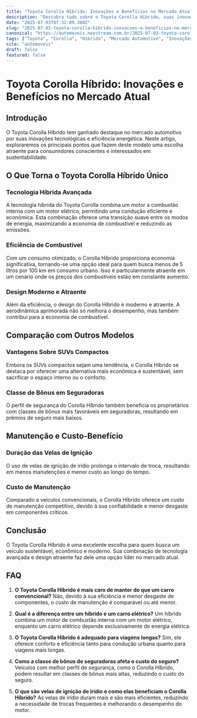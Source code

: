 ```yaml
---
title: "Toyota Corolla Híbrido: Inovações e Benefícios no Mercado Atual"
description: "Descubra tudo sobre o Toyota Corolla Híbrido, suas inovações, benefícios e como ele se destaca no mercado automotivo atual."
date: "2025-07-03T07:32:09.380Z"
slug: "2025-07-03-toyota-corolla-hibrido-inovacoes-e-beneficios-no-mercado-atual"
canonical: "https://automoveis.neostream.com.br/2025-07-03-toyota-corolla-hibrido-inovacoes-e-beneficios-no-mercado-atual"
tags: ["Toyota", "Corolla", "Híbrido", "Mercado Automotivo", "Inovações"]
site: "automoveis"
draft: false
featured: false
---
```


# Toyota Corolla Híbrido: Inovações e Benefícios no Mercado Atual

## Introdução
O Toyota Corolla Híbrido tem ganhado destaque no mercado automotivo por suas inovações tecnológicas e eficiência energética. Neste artigo, exploraremos os principais pontos que fazem deste modelo uma escolha atraente para consumidores conscientes e interessados em sustentabilidade.

## O Que Torna o Toyota Corolla Híbrido Único

### Tecnologia Híbrida Avançada
A tecnologia híbrida do Toyota Corolla combina um motor a combustão interna com um motor elétrico, permitindo uma condução eficiente e econômica. Esta combinação oferece uma transição suave entre os modos de energia, maximizando a economia de combustível e reduzindo as emissões.

### Eficiência de Combustível
Com um consumo otimizado, o Corolla Híbrido proporciona economia significativa, tornando-se uma opção ideal para quem busca menos de 5 litros por 100 km em consumo urbano. Isso é particularmente atraente em um cenário onde os preços dos combustíveis estão em constante aumento.

### Design Moderno e Atraente
Além da eficiência, o design do Corolla Híbrido é moderno e atraente. A aerodinâmica aprimorada não só melhora o desempenho, mas também contribui para a economia de combustível.

## Comparação com Outros Modelos

### Vantagens Sobre SUVs Compactos
Embora os SUVs compactos sejam uma tendência, o Corolla Híbrido se destaca por oferecer uma alternativa mais econômica e sustentável, sem sacrificar o espaço interno ou o conforto.

### Classe de Bônus em Seguradoras
O perfil de segurança do Corolla Híbrido também beneficia os proprietários com classes de bônus mais favoráveis em seguradoras, resultando em prêmios de seguro mais baixos.

## Manutenção e Custo-Benefício

### Duração das Velas de Ignição
O uso de velas de ignição de irídio prolonga o intervalo de troca, resultando em menos manutenções e menor custo ao longo do tempo.

### Custo de Manutenção
Comparado a veículos convencionais, o Corolla Híbrido oferece um custo de manutenção competitivo, devido à sua confiabilidade e menor desgaste em componentes críticos.

## Conclusão
O Toyota Corolla Híbrido é uma excelente escolha para quem busca um veículo sustentável, econômico e moderno. Sua combinação de tecnologia avançada e design atraente faz dele uma opção líder no mercado atual.

## FAQ
1. **O Toyota Corolla Híbrido é mais caro de manter do que um carro convencional?**
   Não, devido à sua eficiência e menor desgaste de componentes, o custo de manutenção é comparável ou até menor.

2. **Qual é a diferença entre um híbrido e um carro elétrico?**
   Um híbrido combina um motor de combustão interna com um motor elétrico, enquanto um carro elétrico depende exclusivamente de energia elétrica.

3. **O Toyota Corolla Híbrido é adequado para viagens longas?**
   Sim, ele oferece conforto e eficiência tanto para condução urbana quanto para viagens mais longas.

4. **Como a classe de bônus de seguradoras afeta o custo do seguro?**
   Veículos com melhor perfil de segurança, como o Corolla Híbrido, podem resultar em classes de bônus mais altas, reduzindo o custo do seguro.

5. **O que são velas de ignição de irídio e como elas beneficiam o Corolla Híbrido?**
   As velas de irídio duram mais e são mais eficientes, reduzindo a necessidade de trocas frequentes e melhorando o desempenho do motor.